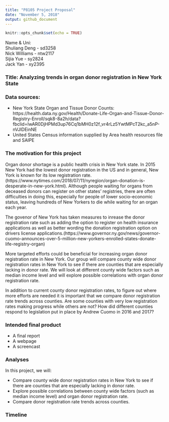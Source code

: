 ```yaml
---
title: "P8105 Project Proposal"
date: "November 5, 2018"
output: github_document
---
```


```r
knitr::opts_chunk$set(echo = TRUE)
```

Name & Uni:  
Shuliang Deng - sd3258   
Nick Williams - ntw2117  
Sijia Yue - sy2824  
Jack Yan - xy2395  

### Title: Analyzing trends in organ donor registration in New York State

### Data sources: 

- New York State Organ and Tissue Donor Counts:   
https://health.data.ny.gov/Health/Donate-Life-Organ-and-Tissue-Donor-Registry-Enroll/sqk8-8a2h/data?fbclid=IwAR0DjHPMd3up76Cq1bMH0z12f_vr4rLz5YwtMPcT2kc_a5nP-nVJlDEinNE
- United States Census information supplied by Area health resources file and SAIPE

### The motivation for this project

Organ donor shortage is a public health crisis in New York state. In 2015 New York had the lowest donor registration in the US and in general, New York is known for its low registration rate. (https://www.nytimes.com/2018/07/11/nyregion/organ-donation-is-desperate-in-new-york.html). Although people waiting for organs from deceased donors can register on other states' registries, there are often difficulties in doing this, especially for people of lower socio-economic status, leaving hundreds of New Yorkers to die while waiting for an organ each year. 

The govenor of New York has taken measures to inrease the donor registration rate such as adding the option to register on health insurance applications as well as better wording the donation registration option on drivers license applications.(https://www.governor.ny.gov/news/governor-cuomo-announces-over-5-million-new-yorkers-enrolled-states-donate-life-registry-organ) 

More targeted efforts could be beneficial for increasing organ donor registration rate in New York. Our group will compare county wide donor registration rates in New York to see if there are counties that are especially lacking in donor rate. We will look at different county wide factors such as median income level and will explore possible correlations with organ donor registration rate. 

In addition to current county donor registration rates, to figure out where more efforts are needed it is important that we compare donor registration rate trends across counties. Are some counties with very low registration rates making progress while others are not? How did different counties respond to legislation put in place by Andrew Cuomo in 2016 and 2017?


### Intended final product

*  A final report
*  A webpage
*  A screencast

### Analyses

In this project, we will:

* Compare county wide donor registration rates in New York to see if there are counties that are especially lacking in donor rate.
* Explore possible correlations between county wide factors (such as median income level) and organ donor registration rate.
* Compare donor registration rate trends across counties.

### Timeline






